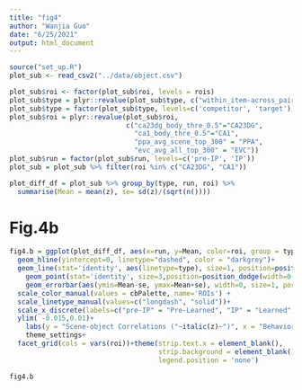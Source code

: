 ```yaml
---
title: "fig4"
author: "Wanjia Guo"
date: "6/25/2021"
output: html_document
---
```


```r
source("set_up.R")
plot_sub <- read_csv2("../data/object.csv") 

plot_sub$roi <- factor(plot_sub$roi, levels = rois)
plot_sub$type = plyr::revalue(plot_sub$type, c("within_item-across_pair"="target", "within_pair-across_pair"="competitor"))
plot_sub$type = factor(plot_sub$type, levels=c('competitor', 'target'))
plot_sub$roi = plyr::revalue(plot_sub$roi, 
                             c("ca23dg_body_thre_0.5"="CA23DG", 
                               "ca1_body_thre_0.5"="CA1", 
                               "ppa_avg_scene_top_300" = "PPA", 
                               "evc_avg_all_top_300" = "EVC"))
plot_sub$run = factor(plot_sub$run, levels=c('pre-IP', 'IP'))
plot_sub = plot_sub %>% filter(roi %in% c("CA23DG", "CA1"))

plot_diff_df = plot_sub %>% group_by(type, run, roi) %>% 
  summarise(Mean = mean(z), se= sd(z)/(sqrt(n())))
```

# Fig.4b

```r
fig4.b = ggplot(plot_diff_df, aes(x=run, y=Mean, color=roi, group = type))+
  geom_hline(yintercept=0, linetype="dashed", color = "darkgrey")+
  geom_line(stat='identity', aes(linetype=type), size=1, position=position_dodge(width=0.25))+
    geom_point(stat='identity', size=3,position=position_dodge(width=0.25))+
    geom_errorbar(aes(ymin=Mean-se, ymax=Mean+se), width=0, size=1, position=position_dodge(width=0.25)) + 
  scale_color_manual(values = cbPalette, name='ROIs') +
  scale_linetype_manual(values=c("longdash", "solid"))+
  scale_x_discrete(labels=c("pre-IP" = "Pre-Learned", "IP" = "Learned", "post-IP" = "LR+1"))+
  ylim( -0.015,0.01)+
    labs(y = "Scene-object Correlations ("~italic(z)~")", x = "Behavioral State")+
    theme_settings+
  facet_grid(cols = vars(roi))+theme(strip.text.x = element_blank(),
                                     strip.background = element_blank(),
                                     legend.position = 'none')

fig4.b
```

